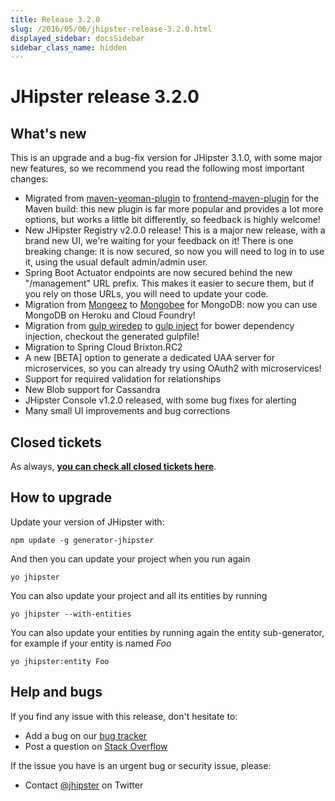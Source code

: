 ```yaml
---
title: Release 3.2.0
slug: /2016/05/06/jhipster-release-3.2.0.html
displayed_sidebar: docsSidebar
sidebar_class_name: hidden
---
```


JHipster release 3.2.0
==================

What's new
----------

This is an upgrade and a bug-fix version for JHipster 3.1.0, with some major new features, so we recommend you read the following most important changes:

- Migrated from [maven-yeoman-plugin](https://github.com/trecloux/yeoman-maven-plugin) to [frontend-maven-plugin](https://github.com/eirslett/frontend-maven-plugin) for the Maven build: this new plugin is far more popular and provides a lot more options, but works a little bit differently, so feedback is highly welcome!
- New JHipster Registry v2.0.0 release! This is a major new release, with a brand new UI, we're waiting for your feedback on it! There is one breaking change: it is now secured, so now you will need to log in to use it, using the usual default admin/admin user.
- Spring Boot Actuator endpoints are now secured behind the new "/management" URL prefix. This makes it easier to secure them, but if you rely on those URLs, you will need to update your code.
- Migration from [Mongeez](https://github.com/mongeez/mongeez) to [Mongobee](https://github.com/mongobee/mongobee) for MongoDB: now you can use MongoDB on Heroku and Cloud Foundry!
- Migration from [gulp wiredep](https://github.com/taptapship/wiredep) to [gulp inject](https://github.com/klei/gulp-inject) for bower dependency injection, checkout the generated gulpfile!
- Migration to Spring Cloud Brixton.RC2
- A new [BETA] option to generate a dedicated UAA server for microservices, so you can already try using OAuth2 with microservices!
- Support for required validation for relationships
- New Blob support for Cassandra
- JHipster Console v1.2.0 released, with some bug fixes for alerting
- Many small UI improvements and bug corrections

Closed tickets
------------
As always, __[you can check all closed tickets here](https://github.com/jhipster/generator-jhipster/issues?q=milestone%3A3.2.0+is%3Aclosed)__.

How to upgrade
------------

Update your version of JHipster with:

```
npm update -g generator-jhipster
```

And then you can update your project when you run again

```
yo jhipster
```

You can also update your project and all its entities by running

```
yo jhipster --with-entities
```

You can also update your entities by running again the entity sub-generator, for example if your entity is named _Foo_

```
yo jhipster:entity Foo
```

Help and bugs
--------------

If you find any issue with this release, don't hesitate to:

- Add a bug on our [bug tracker](https://github.com/jhipster/generator-jhipster/issues?state=open)
- Post a question on [Stack Overflow](http://stackoverflow.com/tags/jhipster/info)

If the issue you have is an urgent bug or security issue, please:

- Contact [@jhipster](https://twitter.com/jhipster) on Twitter
